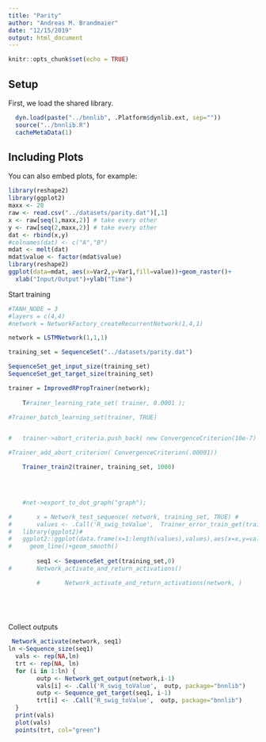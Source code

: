 ```yaml
---
title: "Parity"
author: "Andreas M. Brandmaier"
date: "12/15/2019"
output: html_document
---
```


```r
knitr::opts_chunk$set(echo = TRUE)
```

## Setup

First, we load the shared library.

```r


  dyn.load(paste("../bnnlib", .Platform$dynlib.ext, sep=""))
  source("../bnnlib.R")
  cacheMetaData(1)

```

## Including Plots

You can also embed plots, for example:

```r
library(reshape2)
library(ggplot2)
maxx <- 20
raw <- read.csv("../datasets/parity.dat")[,1]
x <- raw[seq(1,maxx,2)] # take every other
y <- raw[seq(2,maxx,2)] # take every other
dat <- rbind(x,y)
#colnames(dat) <- c("A","B")
mdat <- melt(dat)
mdat$value <- factor(mdat$value)
library(reshape2)
ggplot(data=mdat, aes(x=Var2,y=Var1,fill=value))+geom_raster()+
  xlab("Input/Output")+ylab("Time")
```

Start training



```r

#TANH_NODE = 3
#layers = c(4,4)
#network = NetworkFactory_createRecurrentNetwork(1,4,1)

network = LSTMNetwork(1,1,1)

training_set = SequenceSet("../datasets/parity.dat")

SequenceSet_get_input_size(training_set)
SequenceSet_get_target_size(training_set)

trainer = ImprovedRPropTrainer(network);
		
	T#rainer_learning_rate_set( trainer, 0.0001 );

#Trainer_batch_learning_set(trainer, TRUE)


#	trainer->abort_criteria.push_back( new ConvergenceCriterion(10e-7) );

#Trainer_add_abort_criterion( ConvergenceCriterion(.00001))

	Trainer_train2(trainer, training_set, 1000)

	


	#net->export_to_dot_graph("graph");

#		x = Network_test_sequence( network, training_set, TRUE)	#
#		values <- .Call('R_swig_toValue',  Trainer_error_train_get(trainer), package="bnnlib") 
#	library(ggplot2)#
#	ggplot2::ggplot(data.frame(x=1:length(values),values),aes(x=x,y=values))+geom_point()+
#	  geom_line()+geom_smooth()	
		
		seq1 <- SequenceSet_get(training_set,0)
#		Network_activate_and_return_activations()

		#		Network_activate_and_return_activations(network, )
		

	
	

```

Collect outputs

```r
 Network_activate(network, seq1)
ln <-Sequence_size(seq1)
  vals <- rep(NA,ln)
  trt <- rep(NA, ln)
  for (i in 1:ln) {
		outp <- Network_get_output(network,i-1)
		vals[i] <- .Call('R_swig_toValue',  outp, package="bnnlib") 
		outp <- Sequence_get_target(seq1, i-1)
		trt[i] <- .Call('R_swig_toValue',  outp, package="bnnlib") 
  }
  print(vals)
  plot(vals)
  points(trt, col="green")
```


